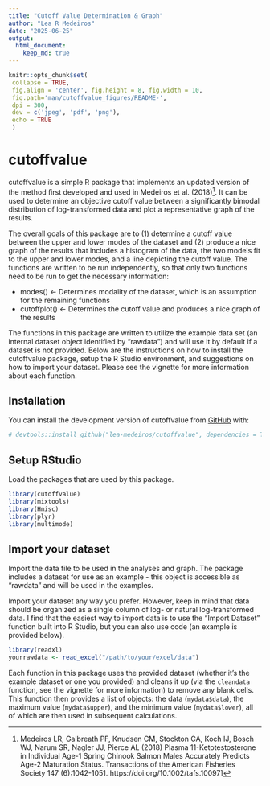```yaml
---
title: "Cutoff Value Determination & Graph"
author: "Lea R Medeiros"
date: "2025-06-25"
output:
  html_document:
    keep_md: true
---
```


<!-- README.md is generated from README.Rmd. Please edit that file -->

```r
knitr::opts_chunk$set(
 collapse = TRUE,
 fig.align = 'center', fig.height = 8, fig.width = 10,
 fig.path='man/cutoffvalue_figures/README-',
 dpi = 300,
 dev = c('jpeg', 'pdf', 'png'),
 echo = TRUE
 )
```

# cutoffvalue

cutoffvalue is a simple R package that implements an updated version of the method first developed and used in Medeiros et al. (2018)[^1]. It can be used to determine an objective cutoff value between a significantly bimodal distribution of log-transformed data and plot a representative graph of the results.

The overall goals of this package are to (1) determine a cutoff value between the upper and lower modes of the dataset and (2) produce a nice graph of the results that includes a histogram of the data, the two models fit to the upper and lower modes, and a line depicting the cutoff value. The functions are written to be run independently, so that only two functions need to be run to get the necessary information:

- modes() <- Determines modality of the dataset, which is an assumption for the remaining functions
- cutoffplot() <- Determines the cutoff value and produces a nice graph of the results

The functions in this package are written to utilize the example data set (an internal dataset object identified by "rawdata") and will use it by default if a dataset is not provided. Below are the instructions on how to install the cutoffvalue package, setup the R Studio environment, and suggestions on how to import your dataset. Please see the vignette for more information about each function.

## Installation

You can install the development version of cutoffvalue from [GitHub](https://github.com/lea-medeiros/cutoffvalue.git) with:

```r
# devtools::install_github("lea-medeiros/cutoffvalue", dependencies = TRUE, build_vignettes = TRUE)
```


## Setup RStudio

Load the packages that are used by this package.

```r
library(cutoffvalue)
library(mixtools)
library(Hmisc)
library(plyr)
library(multimode)
```


## Import your dataset

Import the data file to be used in the analyses and graph. The package includes a dataset for use as an example - this object is accessible as "rawdata" and will be used in the examples.

Import your dataset any way you prefer. However, keep in mind that data should be organized as a single column of log- or natural log-transformed data. I find that the easiest way to import data is to use the "Import Dataset" function built into R Studio, but you can also use code (an example is provided below).

``` r
library(readxl)
yourrawdata <- read_excel("/path/to/your/excel/data")
```

Each function in this package uses the provided dataset (whether it's the example dataset or one you provided) and cleans it up (via the `cleandata` function, see the vignette for more information) to remove any blank cells. This function then provides a list of objects: the data (`mydata$data`), the maximum value (`mydata$upper`), and the minimum value (`mydata$lower`), all of which are then used in subsequent calculations.

[^1]: Medeiros LR, Galbreath PF, Knudsen CM, Stockton CA, Koch IJ, Bosch WJ, Narum SR, Nagler JJ, Pierce AL (2018) Plasma 11-Ketotestosterone in   Individual Age-1 Spring Chinook Salmon Males Accurately Predicts Age-2 Maturation Status. Transactions of the American Fisheries Society 147   (6):1042-1051. https://doi.org/10.1002/tafs.10097]
